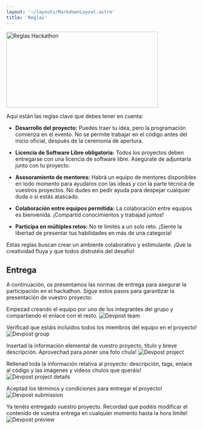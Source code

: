 ```yaml
---
layout: '~/layouts/MarkdownLayout.astro'
title: 'Reglas'
---
```




<Image src={reglas} alt="Reglas Hackathon" height="200" width="400" style="box-shadow: none !important" />

Aquí están las reglas clave que debes tener en cuenta:

- **Desarrollo del proyecto:** Puedes traer tu idea, pero la programación comienza en el evento.
No se permite trabajar en el código antes del inicio oficial, después de la ceremonia de apertura.

- **Licencia de Software Libre obligatoria:** Todos los proyectos deben entregarse con una licencia de software libre.
Asegúrate de adjuntarla junto con tu proyecto.

- **Asesoramiento de mentores:** Habrá un equipo de mentores disponibles en todo momento para ayudaros con las ideas y
con la parte técnica de vuestros proyectos. No dudes en pedir ayuda para despejar cualquier duda o si estás atascado.

- **Colaboración entre equipos permitida:** La colaboración entre equipos es bienvenida. ¡Compartíd conocimientos
y trabajad juntos!

- **Participa en múltiples retos:** No te limites a un solo reto. ¡Siente la libertad de presentar tus habilidades
en más de una categoría!

Estas reglas buscan crear un ambiente colaborativo y estimulante. ¡Que la creatividad fluya y que todos distrutéis del desafío!

## Entrega

A continuación, os presentamos las normas de entrega para asegurar la participación en el hackathon. Sigue estos pasos para garantizar la presentación de vuestro proyecto:

Empezad creando el equipo por uno de los integrantes del grupo y compartiendo el enlace con el resto.
<Image src={manage_team} alt="Devpost team" style="box-shadow: none !important" />

Verificad que estáis incluidos todos los miembros del equipo en el proyecto!
<Image src={group} alt="Devpost group" style="box-shadow: none !important" />

Insertad la información elemental de vuestro proyecto, título y breve descripción. Aprovechad para poner una foto chula!
<Image src={patatas_bravas} alt="Devpost project" style="box-shadow: none !important" />

Rellenad toda la información relativa al proyecto: descripción, tags, enlace al código y las imágenes y vídeos chulos que queráis!
<Image src={project_details} alt="Devpost project details" style="box-shadow: none !important" />

Aceptad los términos y condiciones para entregar el proyecto!
<Image src={submit} alt="Devpost submission" style="box-shadow: none !important" />

Ya tenéis entregado vuestro proyecto. Recordad que podéis modificar el contenido de vuestra entrega en cualquier momento hasta la hora límite!
<Image src={preview} alt="Devpost preview" style="box-shadow: none !important" />